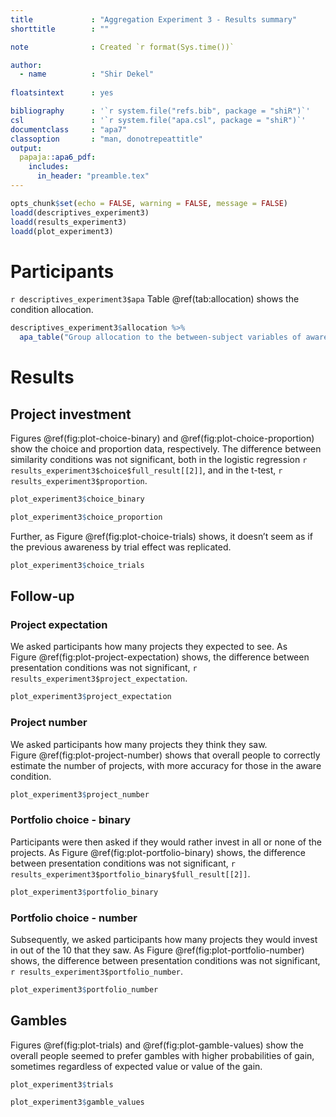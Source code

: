 ```yaml
---
title             : "Aggregation Experiment 3 - Results summary"
shorttitle        : ""

note              : Created `r format(Sys.time())`

author: 
  - name          : "Shir Dekel"
  
floatsintext      : yes

bibliography      : '`r system.file("refs.bib", package = "shiR")`'
csl               : '`r system.file("apa.csl", package = "shiR")`'
documentclass     : "apa7"
classoption       : "man, donotrepeattitle"
output: 
  papaja::apa6_pdf:
    includes: 
      in_header: "preamble.tex"
---
```


```r
opts_chunk$set(echo = FALSE, warning = FALSE, message = FALSE)
loadd(descriptives_experiment3)
loadd(results_experiment3)
loadd(plot_experiment3)
```

# Participants

`r descriptives_experiment3$apa` Table\ \@ref(tab:allocation) shows the condition allocation.

```r
descriptives_experiment3$allocation %>% 
  apa_table("Group allocation to the between-subject variables of awareness, presentation, and distribution.")
```

# Results

## Project investment

Figures\ \@ref(fig:plot-choice-binary) and\ \@ref(fig:plot-choice-proportion) show the choice and proportion data, respectively. The difference between similarity conditions was not significant, both in the logistic regression `r results_experiment3$choice$full_result[[2]]`, and in the t-test, `r results_experiment3$proportion`.

```r
plot_experiment3$choice_binary
```

```r
plot_experiment3$choice_proportion
```

Further, as Figure\ \@ref(fig:plot-choice-trials) shows, it doesn't seem as if the previous awareness by trial effect was replicated.

```r
plot_experiment3$choice_trials
```

## Follow-up

### Project expectation

We asked participants how many projects they expected to see. As Figure\ \@ref(fig:plot-project-expectation) shows, the difference between presentation conditions was not significant, `r results_experiment3$project_expectation`. 

```r
plot_experiment3$project_expectation
```

### Project number

We asked participants how many projects they think they saw. Figure\ \@ref(fig:plot-project-number) shows that overall people to correctly estimate the number of projects, with more accuracy for those in the aware condition.

```r
plot_experiment3$project_number
```

### Portfolio choice - binary

Participants were then asked if they would rather invest in all or none of the projects. As Figure\ \@ref(fig:plot-portfolio-binary) shows, the difference between presentation conditions was not significant, `r results_experiment3$portfolio_binary$full_result[[2]]`. 

```r
plot_experiment3$portfolio_binary
```

### Portfolio choice - number

Subsequently, we asked participants how many projects they would invest in out of the 10 that they saw. As Figure\ \@ref(fig:plot-portfolio-number) shows, the difference between presentation conditions was not significant, `r results_experiment3$portfolio_number`.

```r
plot_experiment3$portfolio_number
```

## Gambles

Figures\ \@ref(fig:plot-trials) and\ \@ref(fig:plot-gamble-values) show the overall people seemed to prefer gambles with higher probabilities of gain, sometimes regardless of expected value or value of the gain.

```r
plot_experiment3$trials
```

```r
plot_experiment3$gamble_values
```
